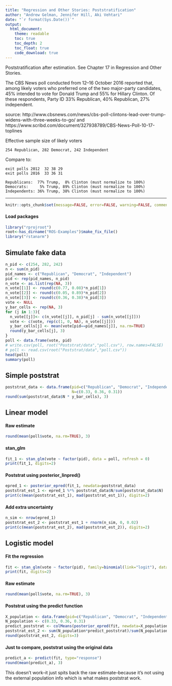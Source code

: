 ```yaml
---
title: "Regression and Other Stories: Poststratification"
author: "Andrew Gelman, Jennifer Hill, Aki Vehtari"
date: "`r format(Sys.Date())`"
output:
  html_document:
    theme: readable
    toc: true
    toc_depth: 2
    toc_float: true
    code_download: true
---
```

Poststratification after estimation. See Chapter 17 in Regression
and Other Stories.

The CBS News poll conducted from 12--16 October 2016 reported that,
among likely voters who preferred one of the two major-party
candidates, 45\% intended to vote for Donald Trump and 55\% for
Hillary Clinton.  Of these respondents, Party ID 33\% Republican,
40\% Republican, 27\% independent.

source:  http://www.cbsnews.com/news/cbs-poll-clintons-lead-over-trump-widens-with-three-weeks-to-go/
and https://www.scribd.com/document/327938789/CBS-News-Poll-10-17-toplines

Effective sample size of likely voters
```
254 Republican, 282 Democrat, 242 Independent
```

Compare to:
```
exit polls 2012  32 38 29
exit polls 2016  33 36 31
```

```
Republicans:  77% Trump,  8% Clinton (must normalize to 100%)
Democrats:     5% Trump, 89% Clinton (must normalize to 100%)
Independents: 36% Trump, 38% Clinton (must normalize to 100%)
```
-------------


````r
knitr::opts_chunk$set(message=FALSE, error=FALSE, warning=FALSE, comment=NA)
````

#### Load packages

````r
library("rprojroot")
root<-has_dirname("ROS-Examples")$make_fix_file()
library("rstanarm")
````

## Simulate fake data

````r
n_pid <- c(254, 282, 242)
n <- sum(n_pid)
pid_names <- c("Republican", "Democrat", "Independent")
pid <- rep(pid_names, n_pid)
n_vote <- as.list(rep(NA, 3))
n_vote[[1]] <- round(c(0.77, 0.08)*n_pid[1])
n_vote[[2]] <- round(c(0.05, 0.89)*n_pid[2])
n_vote[[3]] <- round(c(0.36, 0.38)*n_pid[3])
vote <- NULL
y_bar_cells <- rep(NA, 3)
for (j in 1:3){
  n_vote[[j]]<- c(n_vote[[j]], n_pid[j] - sum(n_vote[[j]]))
  vote <- c(vote, rep(c(1, 0, NA), n_vote[[j]]))
  y_bar_cells[j] <- mean(vote[pid==pid_names[j]], na.rm=TRUE)
  round(y_bar_cells[j], 3)
}
poll <- data.frame(vote, pid)
# write.csv(poll, root("Poststrat/data","poll.csv"), row.names=FALSE)
# poll <- read.csv(root("Poststrat/data","poll.csv"))
head(poll)
summary(poll)
````

## Simple poststrat

````r
poststrat_data <- data.frame(pid=c("Republican", "Democrat", "Independent"),
                             N=c(0.33, 0.36, 0.31))
round(sum(poststrat_data$N * y_bar_cells), 3)
````

## Linear model
#### Raw estimate

````r
round(mean(poll$vote, na.rm=TRUE), 3)
````

#### stan_glm

````r
fit_1 <- stan_glm(vote ~ factor(pid), data = poll, refresh = 0)
print(fit_1, digits=2)
````

#### Poststrat using posterior_linpred()

````r
epred_1 <- posterior_epred(fit_1, newdata=poststrat_data)
poststrat_est_1 <- epred_1 %*% poststrat_data$N/sum(poststrat_data$N)
print(c(mean(poststrat_est_1), mad(poststrat_est_1)), digits=2)
````

#### Add extra uncertainty

````r
n_sim <- nrow(epred_1)
poststrat_est_2 <- poststrat_est_1 + rnorm(n_sim, 0, 0.02)
print(c(mean(poststrat_est_2), mad(poststrat_est_2)), digits=2)
````

## Logistic model
#### Fit the regression

````r
fit <- stan_glm(vote ~ factor(pid), family=binomial(link="logit"), data = poll, refresh = 0)
print(fit, digits=2)
````

#### Raw estimate

````r
round(mean(poll$vote, na.rm=TRUE), 3)
````

#### Poststrat using the predict function

````r
X_population <- data.frame(pid=c("Republican", "Democrat", "Independent"))
N_population <- c(0.33, 0.36, 0.31)
predict_poststrat <- colMeans(posterior_epred(fit, newdata=X_population))
poststrat_est_2 <- sum(N_population*predict_poststrat)/sum(N_population)
round(poststrat_est_2, digits=3)
````

#### Just to compare, poststrat using the original data

````r
predict_a <- predict(fit, type="response")
round(mean(predict_a), 3)
````

This doesn't work--it just spits back the raw estimate--because it's not using the external population info which is what makes poststrat work.

